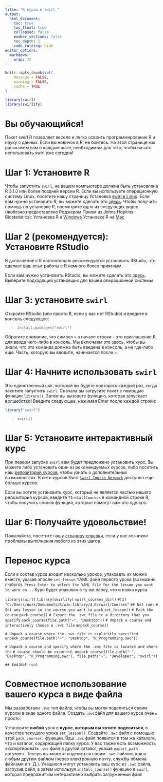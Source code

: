 ```yaml
---
title: "R курсы в swirl "
output:
  html_document:
    toc: true
    toc_float: true
    collapsed: false
    number_sections: false
    toc_depth: 1
    code_folding: hide
editor_options: 
  markdown: 
    wrap: 72
---
```


```r
knitr::opts_chunk$set(
	message = FALSE,
	warning = FALSE,
	cache = TRUE
)
```

```r
library(swirl)
library(swirlify)
```

# Вы обучающийся!

Пакет swirl R позволяет весело и легко освоить программирование R и науку о данных. Если вы новичок в R, не бойтесь. На этой странице мы расскажем вам о каждом шаге, необходимом для того, чтобы начать использовать swirl уже сегодня!

# Шаг 1: Установите R 

Чтобы запустить `swirl`, на вашем компьютере должна быть установлена R 3.1.0 или более поздней версии R. Если вы используете операционную систему Linux, посетите нашу страницу Установка [swirl в Linux](https://github.com/swirldev/swirl/wiki/Installing-swirl-on-Linux).
Если вам нужно установить R, вы можете сделать это [здесь](http://cran.rstudio.com/).
Чтобы получить помощь по установке R, посмотрите одно из следующих видео (любезно предоставлено Роджером Пэном из Johns Hopkins Biostatistics): 
Установка R в [Windows](http://youtu.be/mfGFv-iB724) 
Установка R на [Mac](http://youtu.be/Icawuhf0Yqo)

# Шаг 2 (рекомендуется): Установите RStudio
В дополнение к R настоятельно рекомендуется установить RStudio, что сделает ваш опыт работы с R намного более приятным.

Если вам нужно установить RStudio, вы можете сделать это [здесь](http://www.rstudio.com/products/rstudio/download/). Выберите подходящий установщик для вашей операционной системы

# Шаг 3: установите `swirl`
Откройте RStudio (или просто R, если у вас нет RStudio) и введите в консоль следующее:


> `install.packages("swirl")`

Обратите внимание, что символ `>`  в начале строки - это приглашение R для ввода чего-либо в консоль. Мы включаем это здесь, чтобы вы знали, что эта команда должна быть введена в консоль, а не где-либо еще. Часть, которую вы вводите, начинается после `>`.

# Шаг 4: Начните использовать `swirl`
Это единственный шаг, который вы будете повторять каждый раз, когда захотите запустить `swirl`. Сначала вы загрузите пакет с помощью  функции `library()`. Затем вы вызовете функцию, которая запускает волшебство! Введите следующее, нажимая Enter после каждой строки:

```r
library("swirl") 
```

>`swirl()`

# Шаг 5: Установите интерактивный курс
При первом запуске `swirl` вам будет предложено установить курс. Вы можете либо установить один из рекомендуемых курсов, либо посетить наш [репозиторий курсов](https://github.com/swirldev/swirl_courses#swirl-courses), чтобы узнать о дополнительных возможностях. В сети курсов Swirl [`Swirl Course Network`](http://swirlstats.com/scn/) доступно еще больше курсов.

Если вы хотите установить курс, который не является частью нашего репозитория курсов, введите `?InstallCourses` в командной строке R, чтобы получить список функций, которые помогут вам это сделать.

# Шаг 6: Получайте удовольствие!
Пожалуйста, посетите нашу [страницу справки](https://swirlstats.com/help.html), если у вас возникли проблемы выполнения любого из этих шагов.


# Перенос курса

Если в состав курса входит несколько уроков, упаковать их можно вместе, указав апосле `set_lesson`
YAML файл первого урока (возможно любого). 
`Press Enter to select the YAML file for the lesson you want to work on...`
Курс будет упакован в ту же папку, что и папка курса 


`library(swirl)`
`library(swirlify)`
`swirl_courses_dir()`
`#[1] "C:/Users/Work/Documents/R/win-library/4.0/swirl/Courses"`
`## Not run: `
`# Set any lesson in the course you want to pack`
`set_lesson()`
`# Pack the course`
`pack_course()`
`# Export the .swc file to a directory that you specify`
`pack_course(file.path("~", "Desktop"))`
`# Unpack a course and interactively choose a .swc file`
`unpack_course()`

`# Unpack a course where the .swc file is explicitly specified`
`unpack_course(file.path("~", "Desktop", "R_Programming.swc"))`

`# Unpack a course and specify where the .swc file is located and where the`
`# course should be exported.`
`unpack_course(file.path("~", "Desktop", "R_Programming.swc"), file.path("~", "Developer", "swirl"))`

`## End(Not run)`

# Совместное использование вашего курса в виде файла

Мы разработали `.swc` тип файла, чтобы вы могли поделиться своим курсом в виде одного файла. Создать `.swc`файл для вашего курса очень просто:

Установите **любой** урок в **курсе, которым вы хотите поделиться**, в качестве текущего урока `set_lesson()`.
Создайте `.swc` файл с помощью этой `pack_course()` функции. Ваш `.swc` файл появится в том же каталоге, что и каталог, содержащий папку курса. У вас также есть возможность экспортировать `.swc` файл в другой каталог, указав `export_path` аргумент.
Теперь вы можете поделиться своим `.swc` файлом, как и любым другим файлом (через электронную почту, службы обмена файлами и т. Д.). 
Учащиеся могут установить ваш курс из `.swc` файла, загрузив файл, а затем используя `install_course()` функцию в `swirl`, которая предложит им интерактивно выбрать загруженный файл
